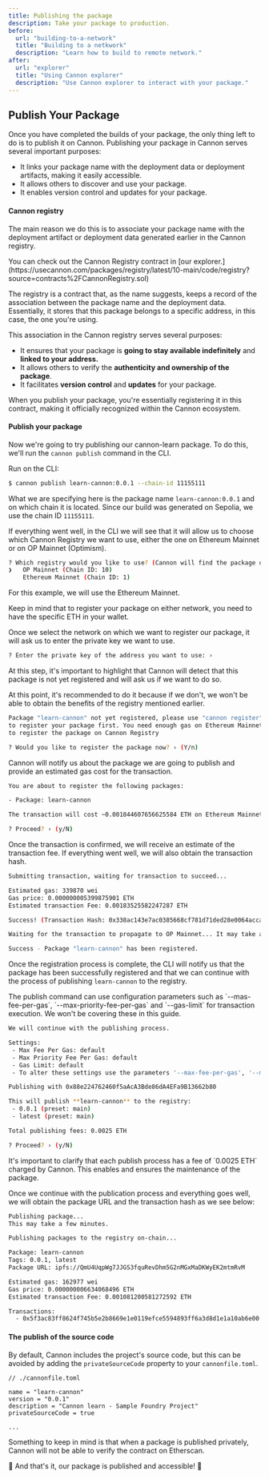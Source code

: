 ```yaml
---
title: Publishing the package
description: Take your package to production.
before:
  url: "building-to-a-network"
  title: "Building to a netkwork"
  description: "Learn how to build to remote network."
after:
  url: "explorer"
  title: "Using Cannon explorer"
  description: "Use Cannon explorer to interact with your package."
---
```


## Publish Your Package

Once you have completed the builds of your package, the only thing left to do is to publish it on Cannon. Publishing your package in Cannon serves several important purposes:

- It links your package name with the deployment data or deployment artifacts, making it easily accessible.
- It allows others to discover and use your package.
- It enables version control and updates for your package.

#### Cannon registry

The main reason we do this is to associate your package name with the deployment artifact or deployment data generated earlier in the Cannon registry.

<Alert variant="info">
  <AlertDescription>
    You can check out the Cannon Registry contract in [our explorer.](https://usecannon.com/packages/registry/latest/10-main/code/registry?source=contracts%2FCannonRegistry.sol)
  </AlertDescription>
</Alert>

The registry is a contract that, as the name suggests, keeps a record of the association between the package name and the deployment data. Essentially, it stores that this package belongs to a specific address, in this case, the one you're using.

This association in the Cannon registry serves several purposes:

- It ensures that your package is **going to stay available indefinitely** and **linked to your address.**
- It allows others to verify the **authenticity and ownership of the package**.
- It facilitates **version control** and **updates** for your package.

<Alert variant="info">
  <AlertDescription>
    When you publish your package, you're essentially registering it in this contract, making it officially recognized within the Cannon ecosystem.
  </AlertDescription>
</Alert>

#### Publish your package

Now we're going to try publishing our cannon-learn package. To do this, we'll run the `cannon publish` command in the CLI.

Run on the CLI:
```bash
$ cannon publish learn-cannon:0.0.1 --chain-id 11155111
```

What we are specifying here is the package name `learn-cannon:0.0.1` and on which chain it is located. Since our build was generated on Sepolia, we use the chain ID `11155111`.

If everything went well, in the CLI we will see that it will allow us to choose which Cannon Registry we want to use, either the one on Ethereum Mainnet or on OP Mainnet (Optimism).

```bash
? Which registry would you like to use? (Cannon will find the package on either): › - Use arrow-keys. Return to submit.
❯   OP Mainnet (Chain ID: 10)
    Ethereum Mainnet (Chain ID: 1)
```

For this example, we will use the Ethereum Mainnet.

<Alert variant="warning">
  <AlertDescription>
    Keep in mind that to register your package on either network, you need to have the specific ETH in your wallet.
  </AlertDescription>
</Alert>

Once we select the network on which we want to register our package, it will ask us to enter the private key we want to use.

```bash
? Enter the private key of the address you want to use: ›
```

At this step, it's important to highlight that Cannon will detect that this package is not yet registered and will ask us if we want to do so.

<Alert variant="info">
  <AlertDescription>
    At this point, it's recommended to do it because if we don't, we won't be able to obtain the benefits of the registry mentioned earlier.
  </AlertDescription>
</Alert>

```bash
Package "learn-cannon" not yet registered, please use "cannon register"
to register your package first. You need enough gas on Ethereum Mainnet
to register the package on Cannon Registry

? Would you like to register the package now? › (Y/n)
```

Cannon will notify us about the package we are going to publish and provide an estimated gas cost for the transaction.

```bash
You are about to register the following packages:

- Package: learn-cannon

The transaction will cost ~0.001844607656625584 ETH on Ethereum Mainnet.

? Proceed? › (y/N)
```

Once the transaction is confirmed, we will receive an estimate of the transaction fee. If everything went well, we will also obtain the transaction hash.

```bash
Submitting transaction, waiting for transaction to succeed...

Estimated gas: 339870 wei
Gas price: 0.000000005399875901 ETH
Estimated transaction Fee: 0.00183525582247287 ETH

Success! (Transaction Hash: 0x338ac143e7ac0385668cf781d71ded28e0064acca5eb4b3423dccbd7978e4642)

Waiting for the transaction to propagate to OP Mainnet... It may take approximately 1-3 minutes.

Success - Package "learn-cannon" has been registered.
```

Once the registration process is complete, the CLI will notify us that the package has been successfully registered and that we can continue with the process of publishing `learn-cannon` to the registry.

<Alert variant="info">
  <AlertDescription>
    The publish command can use configuration parameters such as `--mas-fee-per-gas`, `--max-priority-fee-per-gas` and `--gas-limit` for transaction execution. We won't be covering these in this guide.
  </AlertDescription>
</Alert>

```bash
We will continue with the publishing process.

Settings:
 - Max Fee Per Gas: default
 - Max Priority Fee Per Gas: default
 - Gas Limit: default
 - To alter these settings use the parameters '--max-fee-per-gas', '--max-priority-fee-per-gas', '--gas-limit'.

Publishing with 0x88e224762460f5aAcA3Bde86dA4EFa9B13662b80

This will publish **learn-cannon** to the registry:
 - 0.0.1 (preset: main)
 - latest (preset: main)

Total publishing fees: 0.0025 ETH

? Proceed? › (y/N)
```

<Alert variant="info">
  <AlertDescription>
    It's important to clarify that each publish process has a fee of `0.0025 ETH` charged by Cannon. This enables and ensures the maintenance of the package.
  </AlertDescription>
</Alert>

Once we continue with the publication process and everything goes well, we will obtain the package URL and the transaction hash as we see below:

```bash
Publishing package...
This may take a few minutes.

Publishing packages to the registry on-chain...

Package: learn-cannon
Tags: 0.0.1, latest
Package URL: ipfs://QmU4UqpWg7JJGS3fquRevDhm5G2nMGxMaDKWyEK2mtmRvM

Estimated gas: 162977 wei
Gas price: 0.000000006634068496 ETH
Estimated transaction Fee: 0.001081200581272592 ETH

Transactions:
  - 0x5f3ac83ff8624f745b5e2b8669e1e0119efce5594893ff6a3d8d1e1a10ab6e00
```

#### The publish of the source code

By default, Cannon includes the project's source code, but this can be avoided by adding the `privateSourceCode` property to your `cannonfile.toml`.

```solidity
// ./cannonfile.toml

name = "learn-cannon"
version = "0.0.1"
description = "Cannon learn - Sample Foundry Project"
privateSourceCode = true

...
```

Something to keep in mind is that when a package is published privately, Cannon will not be able to verify the contract on Etherscan.

🎉 And that's it, our package is published and accessible! 🎉